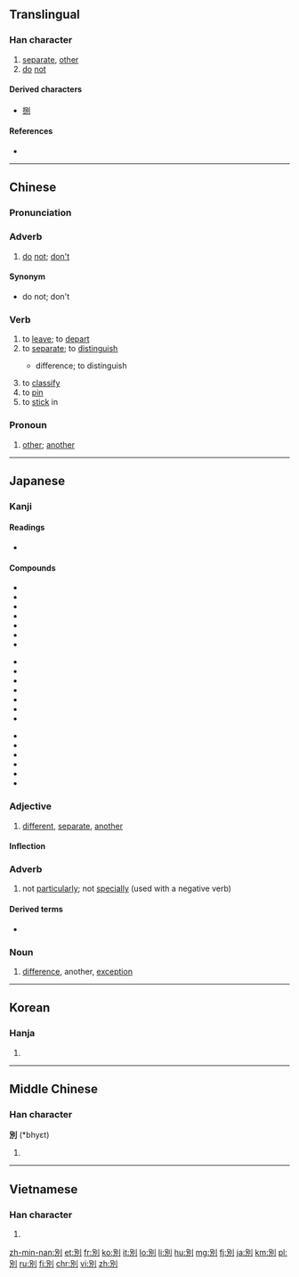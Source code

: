 {{also|别}}
==Translingual==

===Han character===
{{Han char|rn=18|rad=刀|as=05|sn=7|four=6220<sub>0</sub>|canj=口尸中弓 (RSLN)|ids=⿰[[𠮠]][[刂]]}}

# [[separate]], [[other]]
# [[do]] [[not]]

====Derived characters====
* [[捌]]

====References====
* {{Han ref|kx=0138.120|dkj=01924|dj=0312.010|hdz=10328.130|uh=5225|ud=21029|bh=A74F|bd=42831}}

----

==Chinese==

===Pronunciation===
{{zh-pron
|m=bié
|c=bit6
|mn=pa̍t
|cat=adverb
|mc=y
|oc=y
}}

===Adverb===
{{zh-adv}}

# [[do]] [[not]]; [[don't]]
#: {{zh-usex|'''別''' 去！|Don't go!|link=y}}
#: {{zh-usex|請 '''別''' 在 這裡 拍照。|Please '''do not''' take photos here.|link=y}}
#: {{zh-usex|別 '''忘''' 了 在 你 的 信 上 貼 張 郵票。|'''Don't''' forget to put a stamp on your letter.|link=y}}

====Synonym====
* {{zh-l|不要|bùyào}} do not; don't

===Verb===
{{zh-verb}}

# to [[leave]]; to [[depart]]
# to [[separate]]; to [[distinguish]]
#* {{zh-l|區別}} difference; to distinguish
# to [[classify]]
# to [[pin]]
# to [[stick]] in

===Pronoun===
{{zh-pronoun}}

# [[other]]; [[another]]
#: {{zh-usex|不要 探聽 '''別''' 人 的 事。|Don't pry into the affairs of '''others'''.|link=y}}

----

==Japanese==

===Kanji===
{{ja-kanji|grade=4|rs=刀05}}

====Readings====
* {{ja-readings|goon=[[べち]] (bechi)|kanon=[[へつ]] (hetsu)|kanyoon=[[べつ]] (betsu)|kun=[[わかれる]] (wakareru), [[わける]] (wakeru), [[わかれ]] (wakare)}}

====Compounds====
{{top3}}
* {{l|ja|sc=Jpan|別案|tr=べつあん, betsuan}}
* {{l|ja|sc=Jpan|別格|tr=べっかく, bekkaku}}
* {{l|ja|sc=Jpan|別館|tr=べっかん, bekkan}}
* {{l|ja|sc=Jpan|別件|tr=べっけん, bekken}}
* {{l|ja|sc=Jpan|別個|tr=べっこ, bekko}}
* {{l|ja|sc=Jpan|別字|tr=べつじ, betsuji}}
* {{l|ja|sc=Jpan|別所|tr=べっしょ, bessho}}
{{mid3}}
* {{l|ja|sc=Jpan|別称|tr=べっしょう, besshō}}
* {{l|ja|sc=Jpan|別荘|tr=べっそう, bessō}}
* {{l|ja|sc=Jpan|別宅|tr=べったく, bettaku}}
* {{l|ja|sc=Jpan|別天地|tr=べってんち, bettenchi}}
* {{l|ja|sc=Jpan|別途|tr=べっと, betto}}
* {{l|ja|sc=Jpan|別当|tr=べっとう, bettō}}
* {{l|ja|sc=Jpan|別府|tr=べっぷ, beppu}}
{{mid3}}
* {{l|ja|sc=Jpan|別嬪|tr=べっぴん, beppin}}
* {{l|ja|sc=Jpan|別離|tr=べつり, betsuri}}
* {{l|ja|sc=Jpan|鑑別所|tr=かんべつしょ, kanbetsusho}}
* {{l|ja|sc=Jpan|区別|tr=くべつ, kubetsu}}
* {{l|ja|sc=Jpan|個別|tr=こべつ, kobetsu}}
* {{l|ja|sc=Jpan|離別|tr=りべつ, ribetsu}}
{{bottom}}

===Adjective===
{{ja-adj|infl=な|べつ}} 

# [[different]], [[separate]], [[another]]

====Inflection====
{{ja-na|べつ}}

===Adverb===
{{ja-pos|べつ|adverb}}

# not [[particularly]]; not [[specially]] (used with a negative verb)

====Derived terms====
* {{l|ja|別に}}

===Noun===
{{ja-noun|べつ}}

# [[difference]], another, [[exception]]
----

==Korean==

===Hanja===
{{ko-hanja|hangeul=별|rv=byeol|mr=pyŏl}}

# {{defn|lang=ko|sort=刀05}}

----

==Middle Chinese==

===Han character===
'''別''' (*bhyɛt)<!--the asterisk indicates that this character appears more than four times in the Tang Dynasty corpus of literature-->

# {{defn|lang=ltc|sort=刀05}}

----

==Vietnamese==

===Han character===
{{vi-hantu|[[biệt]], [[biết]], [[bét]], [[bết]], [[bệt]], [[bịt]], [[bẹt]], [[bít]]|rs=刀05}}

# {{defn|lang=vi|sort=刀05}}

[[zh-min-nan:別]]
[[et:別]]
[[fr:別]]
[[ko:別]]
[[it:別]]
[[lo:別]]
[[li:別]]
[[hu:別]]
[[mg:別]]
[[fj:別]]
[[ja:別]]
[[km:別]]
[[pl:別]]
[[ru:別]]
[[fi:別]]
[[chr:別]]
[[vi:別]]
[[zh:別]]
